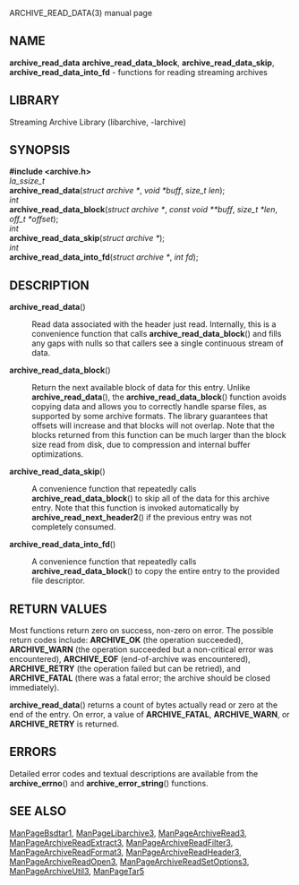ARCHIVE_READ_DATA(3) manual page 
== NAME == 
'''archive_read_data''' 
'''archive_read_data_block''', 
'''archive_read_data_skip''', 
'''archive_read_data_into_fd''' 
- functions for reading streaming archives 
== LIBRARY == 
Streaming Archive Library (libarchive, -larchive) 
== SYNOPSIS == 
'''<nowiki>#include <archive.h></nowiki>''' 
<br> 
''la_ssize_t'' 
<br> 
'''archive_read_data'''(''struct archive *'', ''void *buff'', ''size_t len''); 
<br> 
''int'' 
<br> 
'''archive_read_data_block'''(''struct archive *'', ''const void **buff'', ''size_t *len'', ''off_t *offset''); 
<br> 
''int'' 
<br> 
'''archive_read_data_skip'''(''struct archive *''); 
<br> 
''int'' 
<br> 
'''archive_read_data_into_fd'''(''struct archive *'', ''int fd''); 
== DESCRIPTION == 
<dl> 
<dt>'''archive_read_data'''()</dt><dd> 
Read data associated with the header just read. 
Internally, this is a convenience function that calls 
'''archive_read_data_block'''() 
and fills any gaps with nulls so that callers see a single 
continuous stream of data. 
</dd><dt>'''archive_read_data_block'''()</dt><dd> 
Return the next available block of data for this entry. 
Unlike 
'''archive_read_data'''(), 
the 
'''archive_read_data_block'''() 
function avoids copying data and allows you to correctly handle 
sparse files, as supported by some archive formats. 
The library guarantees that offsets will increase and that blocks 
will not overlap. 
Note that the blocks returned from this function can be much larger 
than the block size read from disk, due to compression 
and internal buffer optimizations. 
</dd><dt>'''archive_read_data_skip'''()</dt><dd> 
A convenience function that repeatedly calls 
'''archive_read_data_block'''() 
to skip all of the data for this archive entry. 
Note that this function is invoked automatically by 
'''archive_read_next_header2'''() 
if the previous entry was not completely consumed. 
</dd><dt>'''archive_read_data_into_fd'''()</dt><dd> 
A convenience function that repeatedly calls 
'''archive_read_data_block'''() 
to copy the entire entry to the provided file descriptor. 
</dd></dl> 
== RETURN VALUES == 
Most functions return zero on success, non-zero on error. 
The possible return codes include: 
'''ARCHIVE_OK''' 
(the operation succeeded), 
'''ARCHIVE_WARN''' 
(the operation succeeded but a non-critical error was encountered), 
'''ARCHIVE_EOF''' 
(end-of-archive was encountered), 
'''ARCHIVE_RETRY''' 
(the operation failed but can be retried), 
and 
'''ARCHIVE_FATAL''' 
(there was a fatal error; the archive should be closed immediately). 

'''archive_read_data'''() 
returns a count of bytes actually read or zero at the end of the entry. 
On error, a value of 
'''ARCHIVE_FATAL''', 
'''ARCHIVE_WARN''', 
or 
'''ARCHIVE_RETRY''' 
is returned. 
== ERRORS == 
Detailed error codes and textual descriptions are available from the 
'''archive_errno'''() 
and 
'''archive_error_string'''() 
functions. 
== SEE ALSO == 
[[ManPageBsdtar1]], 
[[ManPageLibarchive3]], 
[[ManPageArchiveRead3]], 
[[ManPageArchiveReadExtract3]], 
[[ManPageArchiveReadFilter3]], 
[[ManPageArchiveReadFormat3]], 
[[ManPageArchiveReadHeader3]], 
[[ManPageArchiveReadOpen3]], 
[[ManPageArchiveReadSetOptions3]], 
[[ManPageArchiveUtil3]], 
[[ManPageTar5]] 

